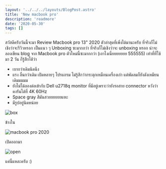 ```yaml
---
layout: '../../../layouts/BlogPost.astro'
title: 'New macbook pro'
description: 'readmore'
date: '2020-05-30'
tags: []
---
```


สวัสดีครับวันนี้จะมา Review Macbook pro 13" 2020 ตัวล่าสุดที่เพิ่งได้มานะครับ ที่จริงก็ไม่เชิงว่าจะรีวิวหรอก เป็นแนว ๆ Unboxing ซะมากกว่า ที่จริงก็ไม่เชิงว่าจะ unboxing หรอก น่าจะลองเขียน blog จาก Macbook pro ตัวใหม่นี้ซะมากกว่า (เอาไงเนี่ยยยยยยย 555555) เท่าที่ที่ใช้มา 2 วัน ก็รู้สึกได้้ว่า

- เบากว่าเดิมนิดนึง
- แรง ลื่นกว่าเดิม เปิดหลายๆ โปรแกรม ไม่รู้สึกว่ากระตุกเหมือนเครื่องเก่า แต่พัดลมก็ยังดังเหมียนเดิมมมมม
- ยังไม่ได้ลองต่อเข้ากับ Dell u2718q monitor ที่มีอยู่เพราะว่ายังรอสาย connector หวังว่าคงรันได้ที่ 4K 60Hz
- Space gray สีมันสวยยยยยยแหะ
- มีรูปอยู่นิดหน่อย

![box](/images/2020-05-30/box.jpg)

ข้างใน

![macbook pro 2020](/images/2020-05-30/macbookpro.jpg)

เปิดออกมา

![open](/images/2020-05-30/open.jpg)

แค่นี้แหละครับ :)
